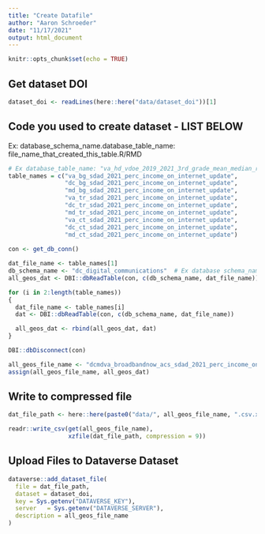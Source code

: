 ```yaml
---
title: "Create Datafile"
author: "Aaron Schroeder"
date: "11/17/2021"
output: html_document
---
```


```r
knitr::opts_chunk$set(echo = TRUE)
```

## Get dataset DOI

```r
dataset_doi <- readLines(here::here("data/dataset_doi"))[1]
```

## Code you used to create dataset - LIST BELOW

Ex: database_schema_name.database_table_name: file_name_that_created_this_table.R/RMD


```r

# Ex database_table_name: "va_hd_vdoe_2019_2021_3rd_grade_mean_median_read_score"
table_names = c("va_bg_sdad_2021_perc_income_on_internet_update",
                "dc_bg_sdad_2021_perc_income_on_internet_update",
                "md_bg_sdad_2021_perc_income_on_internet_update",
                "va_tr_sdad_2021_perc_income_on_internet_update",
                "dc_tr_sdad_2021_perc_income_on_internet_update",
                "md_tr_sdad_2021_perc_income_on_internet_update",
                "va_ct_sdad_2021_perc_income_on_internet_update",
                "dc_ct_sdad_2021_perc_income_on_internet_update",
                "md_ct_sdad_2021_perc_income_on_internet_update") 
    
con <- get_db_conn()

dat_file_name <- table_names[1]
db_schema_name <- "dc_digital_communications"  # Ex database schema_name: dc_education_training
all_geos_dat <- DBI::dbReadTable(con, c(db_schema_name, dat_file_name))  

for (i in 2:length(table_names))
{ 
  dat_file_name <- table_names[i]
  dat <- DBI::dbReadTable(con, c(db_schema_name, dat_file_name)) 

  all_geos_dat <- rbind(all_geos_dat, dat)  
}

DBI::dbDisconnect(con)

all_geos_file_name <- "dcmdva_broadbandnow_acs_sdad_2021_perc_income_on_internet"  #Ex: "va_vdoe_2019_2021_3rd_grade_mean_median_read_score"
assign(all_geos_file_name, all_geos_dat)
```

## Write to compressed file

```r
dat_file_path <- here::here(paste0("data/", all_geos_file_name, ".csv.xz"))

readr::write_csv(get(all_geos_file_name),
                 xzfile(dat_file_path, compression = 9))
```

## Upload Files to Dataverse Dataset

```r
dataverse::add_dataset_file(
  file = dat_file_path,
  dataset = dataset_doi,
  key = Sys.getenv("DATAVERSE_KEY"),
  server   = Sys.getenv("DATAVERSE_SERVER"),
  description = all_geos_file_name
)
```
